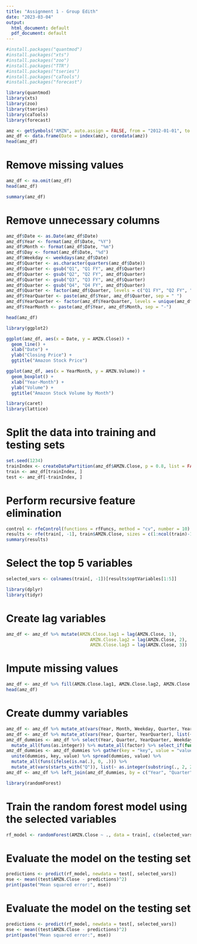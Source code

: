 ```yaml
---
title: "Assignment 1 - Group Edith"
date: "2023-03-04"
output:
  html_document: default
  pdf_document: default
---
```

```r
#install.packages("quantmod")
#install.packages("xts")
#install.packages("zoo")
#install.packages("TTR")
#install.packages("tseries")
#install.packages("caTools")
#install.packages("forecast")
```

```r
library(quantmod)
library(xts)
library(zoo)
library(tseries)
library(caTools)
library(forecast)
```


```r
amz <- getSymbols("AMZN", auto.assign = FALSE, from = "2012-01-01", to = "2016-12-31")
amz_df <- data.frame(Date = index(amz), coredata(amz))
head(amz_df)
```

# Remove missing values

```r
amz_df <- na.omit(amz_df)
head(amz_df)
```

```r
summary(amz_df)
```

# Remove unnecessary columns

```r
amz_df$Date <- as.Date(amz_df$Date)
amz_df$Year <- format(amz_df$Date, "%Y")
amz_df$Month <- format(amz_df$Date, "%m")
amz_df$Day <- format(amz_df$Date, "%d")
amz_df$Weekday <- weekdays(amz_df$Date)
amz_df$Quarter <- as.character(quarters(amz_df$Date))
amz_df$Quarter <- gsub("Q1", "Q1 FY", amz_df$Quarter)
amz_df$Quarter <- gsub("Q2", "Q2 FY", amz_df$Quarter)
amz_df$Quarter <- gsub("Q3", "Q3 FY", amz_df$Quarter)
amz_df$Quarter <- gsub("Q4", "Q4 FY", amz_df$Quarter)
amz_df$Quarter <- factor(amz_df$Quarter, levels = c("Q1 FY", "Q2 FY", "Q3 FY", "Q4 FY"))
amz_df$YearQuarter <- paste(amz_df$Year, amz_df$Quarter, sep = " ")
amz_df$YearQuarter <- factor(amz_df$YearQuarter, levels = unique(amz_df$YearQuarter))
amz_df$YearMonth <- paste(amz_df$Year, amz_df$Month, sep = "-")
```

```r
head(amz_df)
```
```r
library(ggplot2)
```

```r
ggplot(amz_df, aes(x = Date, y = AMZN.Close)) +
  geom_line() +
  xlab("Date") +
  ylab("Closing Price") +
  ggtitle("Amazon Stock Price")
```

```r
ggplot(amz_df, aes(x = YearMonth, y = AMZN.Volume)) +
  geom_boxplot() +
  xlab("Year-Month") +
  ylab("Volume") +
  ggtitle("Amazon Stock Volume by Month")

```

```r
library(caret)
library(lattice)
```

# Split the data into training and testing sets

```r
set.seed(1234)
trainIndex <- createDataPartition(amz_df$AMZN.Close, p = 0.8, list = FALSE)
train <- amz_df[trainIndex, ]
test <- amz_df[-trainIndex, ]
```

# Perform recursive feature elimination

```r
control <- rfeControl(functions = rfFuncs, method = "cv", number = 10)
results <- rfe(train[, -1], train$AMZN.Close, sizes = c(1:ncol(train)-1), rfeControl = control)
summary(results)
```

# Select the top 5 variables

```r
selected_vars <- colnames(train[, -1])[results$optVariables[1:5]]
```

```r
library(dplyr)
library(tidyr)
```

# Create lag variables

```r
amz_df <- amz_df %>% mutate(AMZN.Close.lag1 = lag(AMZN.Close, 1),
                                AMZN.Close.lag2 = lag(AMZN.Close, 2),
                                AMZN.Close.lag3 = lag(AMZN.Close, 3))
```

# Impute missing values

```r
amz_df <- amz_df %>% fill(AMZN.Close.lag1, AMZN.Close.lag2, AMZN.Close.lag3)
head(amz_df)
```

# Create dummy variables

```r
amz_df <- amz_df %>% mutate_at(vars(Year, Month, Weekday, Quarter, YearQuarter), factor)
amz_df <- amz_df %>% mutate_at(vars(Year, Quarter, YearQuarter), list(~ . - 1)) %>% select(-Month, -Day, -Weekday)
amz_df_dummies <- amz_df %>% select(Year, Quarter, YearQuarter, Weekday) %>% 
  mutate_all(funs(as.integer)) %>% mutate_all(factor) %>% select_if(function(x) !is.numeric(x))
amz_df_dummies <- amz_df_dummies %>% gather(key = "key", value = "value", -Year, -Quarter, -YearQuarter) %>% 
  unite(dummies, key, value) %>% spread(dummies, value) %>% 
  mutate_all(funs(ifelse(is.na(.), 0, .))) %>% 
  mutate_at(vars(starts_with("Q")), list(~ as.integer(substring(., 2, 2)) == as.integer(substring(Quarter[1], 2, 2))))
amz_df <- amz_df %>% left_join(amz_df_dummies, by = c("Year", "Quarter", "YearQuarter", "Weekday"))
```

```r
library(randomForest)
```


# Train the random forest model using the selected variables

```r
rf_model <- randomForest(AMZN.Close ~ ., data = train[, c(selected_vars, "AMZN.Close")], importance = TRUE)
```

# Evaluate the model on the testing set

```r
predictions <- predict(rf_model, newdata = test[, selected_vars])
mse <- mean((test$AMZN.Close - predictions)^2)
print(paste("Mean squared error:", mse))
```

# Evaluate the model on the testing set

```r
predictions <- predict(rf_model, newdata = test[, selected_vars])
mse <- mean((test$AMZN.Close - predictions)^2)
print(paste("Mean squared error:", mse))
```

